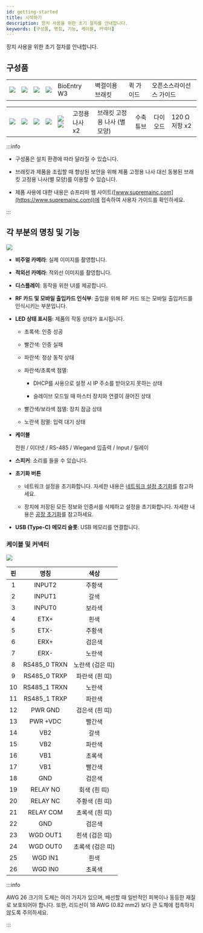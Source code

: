 ```yaml
---
id: getting-started
title: 시작하기
description: 장치 사용을 위한 초기 절차를 안내합니다.
keywords: [구성품, 명칭, 기능, 케이블, 커넥터]
---
```


장치 사용을 위한 초기 절차를 안내합니다.

## 구성품

<Table className='component'>
<Tbody>
<Row className='center white'>

<Td><Image src='/img/device/bew3-component-device.svg' className='none' height={140} alone /></Td>

<Td><Image src='/img/device/bew3-component-bracket.svg' className='none' height={140} alone /></Td>

<Td><Image src='/img/device/component-quick-guide.svg' alone /></Td>

<Td><Image src='/img/device/component-oss-guide.svg' alone /></Td>

</Row>
<Row className='center'>

<Td>BioEntry W3</Td>

<Td>벽걸이용 브래킷</Td>

<Td>퀵 가이드</Td>

<Td>오픈소스라이선스 가이드</Td>

</Row>
</Tbody>
</Table>

<Table className='component'>
<Tbody>
<Row className='center white'>

<Td><Image src='/img/device/component-fixing-screws2.svg' className='none' alone /></Td>

<Td><Image src='/img/device/component-bracket-fixing-screw.svg' className='none' alone /></Td>

<Td><Image src='/img/device/component-shrink-tube.svg' className='none' alone /></Td>

<Td><Image src='/img/device/component-diode1.svg' className='none' alone /></Td>

<Td>
<Image src='/img/device/component-resistor.svg' className='none' alone />
<Image src='/img/device/component-resistor.svg' className='none' alone />
</Td>

</Row>
<Row className='center'>

<Td>고정용 나사 x2</Td>

<Td>브래킷 고정용 나사 (별 모양)</Td>

<Td>수축 튜브</Td>

<Td>다이오드</Td>

<Td>120 Ω 저항 x2</Td>

</Row>
</Tbody>
</Table>

:::info

* 구성품은 설치 환경에 따라 달라질 수 있습니다.

* 브래킷과 제품을 조립할 때 향상된 보안을 위해 제품 고정용 나사 대신 동봉된 브래킷 고정용 나사(별 모양)를 이용할 수 있습니다.

* 제품 사용에 대한 내용은 슈프리마 웹 사이트([www.supremainc.com](https://www.supremainc.com))에 접속하여 사용자 가이드를 확인하세요.

:::


## 각 부분의 명칭 및 기능

<Image src='/img/device/bew3-product-part.png' className='none' />

* **비주얼 카메라**: 실제 이미지를 촬영합니다.

* **적외선 카메라**: 적외선 이미지를 촬영합니다.

* **디스플레이**: 동작을 위한 UI를 제공합니다.

* **RF 카드 및 모바일 출입카드 인식부**: 출입을 위해 RF 카드 또는 모바일 출입카드를 인식시키는 부분입니다.

* **LED 상태 표시등**: 제품의 작동 상태가 표시됩니다.

  * 초록색: 인증 성공

  * 빨간색: 인증 실패

  * 파란색: 정상 동작 상태

  * 파란색/초록색 점멸:

      * <Cmd>DHCP</Cmd>를 사용으로 설정 시 IP 주소를 받아오지 못하는 상태

      * <Cmd>슬레이브</Cmd> 모드일 때 마스터 장치와 연결이 끊어진 상태

  * 빨간색/보라색 점멸: 장치 잠금 상태

  * 노란색 점멸: 입력 대기 상태

* **케이블**

  전원 / 이더넷 / RS-485 / Wiegand 입출력 / Input / 릴레이

* **스피커**: 소리를 들을 수 있습니다.

* **초기화 버튼**

  * 네트워크 설정을 초기화합니다. 자세한 내용은 [네트워크 설정 초기화](installation#reset-network-settings)를 참고하세요.

  * 장치에 저장된 모든 정보와 인증서를 삭제하고 설정을 초기화합니다. 자세한 내용은 [공장 초기화](installation#factory-reset)를 참고하세요.

* **USB (Type-C) 메모리 슬롯**: USB 메모리를 연결합니다.


### 케이블 및 커넥터

<Columns>
<Column>

<Image src='/img/device/bew3-cables-layout.png' alone width={500} className='none' />

</Column>
<Column className='padding--l10'>

| 핀 | 명칭 | 색상 |
| :--: | :--: | :--: |
| 1 | INPUT2 | 주황색 |
| 2 | INPUT1 | 갈색 |
| 3 | INPUT0 | 보라색 |
| 4 | ETX+ | 흰색 |
| 5 | ETX- | 주황색 |
| 6 | ERX+ | 검은색 |
| 7 | ERX- | 노란색 |
| 8 | RS485_0 TRXN | 노란색 (검은 띠) |
| 9 | RS485_0 TRXP | 파란색 (흰 띠) |
| 10 | RS485_1 TRXN | 노란색 |
| 11 | RS485_1 TRXP | 파란색 |
| 12 | PWR GND | 검은색 (흰 띠) |
| 13 | PWR +VDC | 빨간색 |
| 14 | VB2 | 갈색 |
| 15 | VB2 | 파란색 |
| 16 | VB1 | 초록색 |
| 17 | VB1 | 빨간색 |
| 18 | GND | 검은색 |
| 19 | RELAY NO | 회색 (흰 띠) |
| 20 | RELAY NC | 주황색 (흰 띠) |
| 21 | RELAY COM | 초록색 (흰 띠) |
| 22 | GND | 검은색 |
| 23 | WGD OUT1 | 흰색 (검은 띠) |
| 24 | WGD OUT0 | 초록색 (검은 띠) |
| 25 | WGD IN1 | 흰색 |
| 26 | WGD IN0 | 초록색 |

</Column>
</Columns>

:::info

AWG 26 크기의 도체는 여러 가지가 있으며, 배선할 때 일반적인 피복이나 동등한 재질로 보호되어야 합니다. 또한, 리드선이 18 AWG (0.82 mm2) 보다 큰 도체에 접촉하지 않도록 주의하세요.

:::



<FaceEnrollCaution />
